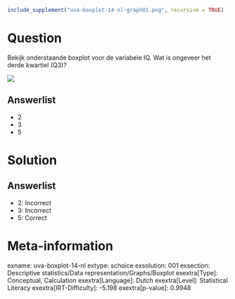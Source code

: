 ```r
include_supplement("uva-boxplot-14-nl-graph01.png", recursive = TRUE)
```

Question
========

Bekijk onderstaande boxplot voor de variabele IQ. Wat is ongeveer het
derde kwartiel (Q3)?

![](uva-boxplot-14-nl-graph01.png)

Answerlist
----------

* 2
* 3
* 5

Solution
========

Answerlist
----------

* 2: Incorrect
* 3: Incorrect
* 5: Correct

Meta-information
================
exname: uva-boxplot-14-nl
extype: schoice
exsolution: 001
exsection: Descriptive statistics/Data representation/Graphs/Boxplot
exextra[Type]: Conceptual, Calculation
exextra[Language]: Dutch
exextra[Level]: Statistical Literacy
exextra[IRT-Difficulty]: -5.198
exextra[p-value]: 0.9948

